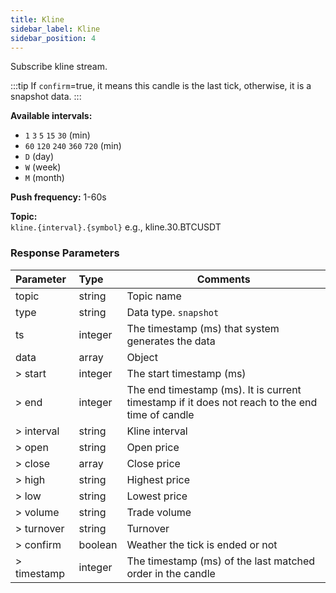 ```yaml
---
title: Kline
sidebar_label: Kline
sidebar_position: 4
---
```


Subscribe kline stream.

:::tip
If `confirm`=true, it means this candle is the last tick, otherwise, it is a snapshot data.
:::

**Available intervals:**<br/>
* `1` `3` `5` `15` `30` (min)
* `60` `120` `240` `360` `720` (min)
* `D` (day)
* `W` (week)
* `M` (month)

**Push frequency:** 1-60s

**Topic:**<br/>
`kline.{interval}.{symbol}` e.g., kline.30.BTCUSDT

### Response Parameters
| Parameter | Type | Comments|
|:----- |:-----|----- |
|topic |string |Topic name |
|type |string |Data type. `snapshot` |
|ts |integer |The timestamp (ms) that system generates the data |
|data |array |Object |
|> start |integer |The start timestamp (ms) |
|> end |integer |The end timestamp (ms). It is current timestamp if it does not reach to the end time of candle |
|> interval |string |Kline interval |
|> open |string |Open price |
|> close |array |Close price  |
|> high |string |Highest price |
|> low |string |Lowest price |
|> volume |string |Trade volume |
|> turnover |string |Turnover |
|> confirm |boolean |Weather the tick is ended or not |
|> timestamp |integer |The timestamp (ms) of the last matched order in the candle |